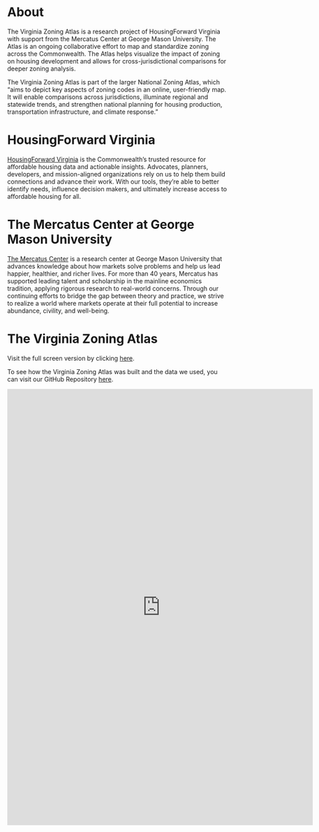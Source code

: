 # About {.unnumbered}

The Virginia Zoning Atlas is a research project of HousingForward Virginia with support from the Mercatus Center at George Mason University. The Atlas is an ongoing collaborative effort to map and standardize zoning across the Commonwealth. The Atlas helps visualize the impact of zoning on housing development and allows for cross-jurisdictional comparisons for deeper zoning analysis.

The Virginia Zoning Atlas is part of the larger National Zoning Atlas, which "aims to depict key aspects of zoning codes in an online, user-friendly map.  It will enable comparisons across jurisdictions, illuminate regional and statewide trends, and strengthen national planning for housing production, transportation infrastructure, and climate response." 


# HousingForward Virginia
[HousingForward Virginia](https://www.housingforwardva.org) is the Commonwealth’s trusted resource for affordable housing data and actionable insights. Advocates, planners, developers, and mission-aligned organizations rely on us to help them build connections and advance their work. With our tools, they’re able to better identify needs, influence decision makers, and ultimately increase access to affordable housing for all.

# The Mercatus Center at George Mason University
[The Mercatus Center](https://www.mercatus.org) is a research center at George Mason University that advances knowledge about how markets solve problems and help us lead happier, healthier, and richer lives. For more than 40 years, Mercatus has supported leading talent and scholarship in the mainline economics tradition, applying rigorous research to real-world concerns. Through our continuing efforts to bridge the gap between theory and practice, we strive to realize a world where markets operate at their full potential to increase abundance, civility, and well-being.

# The Virginia Zoning Atlas

Visit the full screen version by clicking [here](https://housingforwardva.shinyapps.io/va_zoning_atlas/).

To see how the Virginia Zoning Atlas was built and the data we used, you can visit our GitHub Repository [here](https://github.com/housingforwardva/virginiazoningatlas).

```{=html}

<iframe id="vza" src="https://housingforwardva.shinyapps.io/va_zoning_atlas/" style="border: none; width: 700px; height: 1000px" frameborder="0"></iframe>

```

